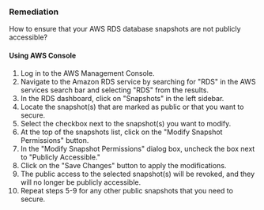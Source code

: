 ### Remediation

How to ensure that your AWS RDS database snapshots are not publicly accessible?

#### Using AWS Console

1. Log in to the AWS Management Console.
2. Navigate to the Amazon RDS service by searching for "RDS" in the AWS services search bar and selecting "RDS" from the results.
3. In the RDS dashboard, click on "Snapshots" in the left sidebar.
4. Locate the snapshot(s) that are marked as public or that you want to secure.
5. Select the checkbox next to the snapshot(s) you want to modify.
6. At the top of the snapshots list, click on the "Modify Snapshot Permissions" button.
7. In the "Modify Snapshot Permissions" dialog box, uncheck the box next to "Publicly Accessible."
8. Click on the "Save Changes" button to apply the modifications.
9. The public access to the selected snapshot(s) will be revoked, and they will no longer be publicly accessible.
10. Repeat steps 5-9 for any other public snapshots that you need to secure.
